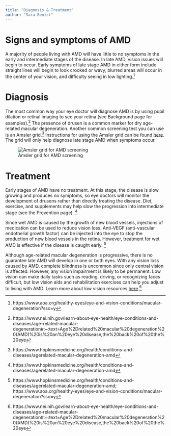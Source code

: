 ```yaml
---
title: "Diagnosis & Treatment"
author: "Sara Benist"
---
```


# Signs and symptoms of AMD

A majority of people living with AMD will have little to no symptoms in the early and intermediate stages of the disease. In late AMD, vision issues will begin to occur. Early symptoms of late stage AMD in either form include straight lines will begin to look crooked or wavy, blurred areas will occur in the center of your vision, and difficulty seeing in low lighting.^[https://www.aoa.org/healthy-eyes/eye-and-vision-conditions/macular-degeneration?sso=y]

# Diagnosis 

The most common way your eye doctor will diagnose AMD is by using pupil dilation or retinal imaging to see your retina (see Background page for examples).^[https://www.nei.nih.gov/learn-about-eye-health/eye-conditions-and-diseases/age-related-macular-degeneration#:~:text=Age%2Drelated%20macular%20degeneration%20(AMD)%20is%20an%20eye%20disease,the%20back%20of%20the%20eye] The presence of drusen is a common marker for dry age-related macular degeneration. Another common screening test you can use is an Amsler grid.^[https://www.hopkinsmedicine.org/health/conditions-and-diseases/agerelated-macular-degeneration-amd] Instructions for using the Amsler grid can be found [here](https://www.hopkinsmedicine.org/health/conditions-and-diseases/agerelated-macular-degeneration-amd). The grid will only help diagnose late stage AMD when symptoms occur. 

![Amsler grid for AMD screening](images/grid.png){#fig-grid}

# Treatment

Early stages of AMD have no treatment. At this stage, the disease is slow growing and produces no symptoms, so eye doctors will monitor the development of drusens rather than directly treating the disease. Diet, exercise, and supplements may help slow the progression into intermediate stage (see the Prevention page). ^[https://www.hopkinsmedicine.org/health/conditions-and-diseases/agerelated-macular-degeneration-amd]

Since wet AMD is caused by the growth of new blood vessels, injections of medication can be used to reduce vision loss. Anti-VEGF (anti-vascular endothelial growth factor) can be injected into the eye to stop the production of new blood vessels in the retina. However, treatment for wet AMD is effective if the disease is caught early. ^[https://www.hopkinsmedicine.org/health/conditions-and-diseases/agerelated-macular-degeneration-amd;
https://www.aoa.org/healthy-eyes/eye-and-vision-conditions/macular-degeneration?sso=y]

Although age-related macular degeneration is progressive, there is no guarantee late AMD will develop in one or both eyes. With any vision loss caused by AMD, complete blindness is uncommon since only central vision is affected. However, any vision impairment is likely to be permanent. Low vision can make daily tasks such as reading, driving, or recognizing faces difficult, but low vision aids and rehabilitation exercises can help you adjust to living with AMD. Learn more about low vision resources [here](https://www.nei.nih.gov/learn-about-eye-health/eye-conditions-and-diseases/low-vision).^[https://www.nei.nih.gov/learn-about-eye-health/eye-conditions-and-diseases/age-related-macular-degeneration#:~:text=Age%2Drelated%20macular%20degeneration%20(AMD)%20is%20an%20eye%20disease,the%20back%20of%20the%20eye]
